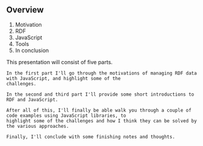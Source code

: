 ## Overview

1. Motivation
2. RDF
3. JavaScript
4. Tools
5. In conclusion

<aside className="notes">
    This presentation will consist of five parts.

    In the first part I'll go through the motivations of managing RDF data with JavaScript, and highlight some of the
    challenges.

    In the second and third part I'll provide some short introductions to RDF and JavaScript.

    After all of this, I'll finally be able walk you through a couple of code examples using JavaScript libraries, to
    highlight some of the challenges and how I think they can be solved by the various approaches.

    Finally, I'll conclude with some finishing notes and thoughts.
</aside>
